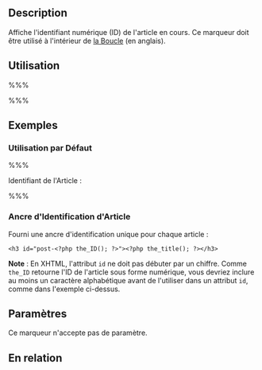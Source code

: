 == Description ==

Affiche l'identifiant numérique (ID) de l'article en cours. Ce marqueur doit être utilisé à l'intérieur de [[The_Loop|la Boucle]] (en anglais).

== Utilisation ==

%%% <?php the_ID(); ?> %%%

== Exemples ==

=== Utilisation par Défaut ===

%%% <p>Identifiant de l'Article : <?php the_ID(); ?></p> %%%

=== Ancre d'Identification d'Article ===

Fourni une ancre d'identification unique pour chaque article :

<pre><h3 id="post-<?php the_ID(); ?>"><?php the_title(); ?></h3></pre>

'''Note''' : En XHTML, l'attribut <tt>id</tt> ne doit pas débuter par un chiffre. Comme <tt>the_ID</tt> retourne l'ID de l'article sous forme numérique, vous devriez inclure au moins un caractère alphabétique avant de l'utiliser dans un attribut <tt>id</tt>, comme dans l'exemple ci-dessus.

== Paramètres ==

Ce marqueur n'accepte pas de paramètre.

== En relation ==

{{Article Marqueurs}}